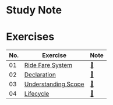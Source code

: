 # Study Note

# Exercises

| No. | Exercise                                                                                                                 | Note                                                                                                        |
| --- | ------------------------------------------------------------------------------------------------------------------------ | ----------------------------------------------------------------------------------------------------------- |
| 01  | [Ride Fare System](https://github.com/navynj/JS-Dive-Study/blob/main/public/guideline/chap01/2_variables/exercise01.mdx) | [🔗](https://github.com/navynj/JS-Dive-Study/blob/main/public/member/yui/chap01/2_variables/exercise01.mdx) |
| 02  | [Declaration](https://github.com/navynj/JS-Dive-Study/blob/main/public/guideline/chap01/2_variables/exercise02.mdx)      | [🔗](https://github.com/navynj/JS-Dive-Study/blob/main/public/member/yui/chap01/2_variables/exercise02.mdx) |
| 03  | [Understanding Scope](https://github.com/navynj/JS-Dive-Study/blob/main/public/guideline/chap01/1_values/exercise02.mdx) | [🔗](https://github.com/navynj/JS-Dive-Study/blob/main/public/member/yui/chap01/2_variables/exercise03.mdx) |
| 04  | [Lifecycle](https://github.com/navynj/JS-Dive-Study/blob/main/public/guideline/chap01/1_values/exercise02.mdx)           | [🔗](https://github.com/navynj/JS-Dive-Study/blob/main/public/member/yui/chap01/2_variables/exercise04.mdx) |

